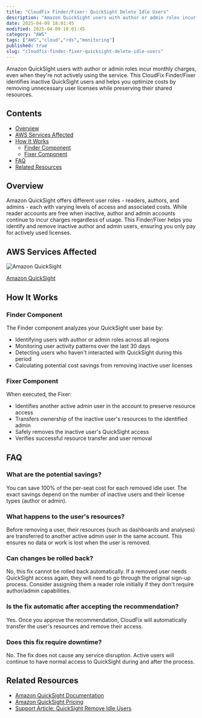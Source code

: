 ```yaml
---
title: "CloudFix Finder/Fixer: QuickSight Delete Idle Users"
description: "Amazon QuickSight users with author or admin roles incur monthly charges, even when they're not actively using the service. This CloudFix Finder/Fixer identifie..."
date: 2025-04-09 18:01:45
modified: 2025-04-09 18:01:45
category: "AWS"
tags: ["AWS","cloud","rds","monitoring"]
published: true
slug: "cloudfix-finder-fixer-quicksight-delete-idle-users"
---
```


Amazon QuickSight users with author or admin roles incur monthly charges, even when they're not actively using the service. This CloudFix Finder/Fixer identifies inactive QuickSight users and helps you optimize costs by removing unnecessary user licenses while preserving their shared resources.

## Contents

-   [Overview](#overview)
-   [AWS Services Affected](#aws-services-affected)
-   [How It Works](#how-it-works)
    -   [Finder Component](#finder-component)
    -   [Fixer Component](#fixer-component)
-   [FAQ](#faq)
-   [Related Resources](#related-resources)

## Overview

Amazon QuickSight offers different user roles - readers, authors, and admins - each with varying levels of access and associated costs. While reader accounts are free when inactive, author and admin accounts continue to incur charges regardless of usage. This Finder/Fixer helps you identify and remove inactive author and admin users, ensuring you only pay for actively used licenses.

## AWS Services Affected

![Amazon QuickSight](/media/uploads/QuickSight.svg)

[Amazon QuickSight](https://aws.amazon.com/quicksight/)

## How It Works

### Finder Component

The Finder component analyzes your QuickSight user base by:

-   Identifying users with author or admin roles across all regions
-   Monitoring user activity patterns over the last 30 days
-   Detecting users who haven't interacted with QuickSight during this period
-   Calculating potential cost savings from removing inactive user licenses

### Fixer Component

When executed, the Fixer:

-   Identifies another active admin user in the account to preserve resource access
-   Transfers ownership of the inactive user's resources to the identified admin
-   Safely removes the inactive user's QuickSight access
-   Verifies successful resource transfer and user removal

## FAQ

### What are the potential savings?

You can save 100% of the per-seat cost for each removed idle user. The exact savings depend on the number of inactive users and their license types (author or admin).

### What happens to the user's resources?

Before removing a user, their resources (such as dashboards and analyses) are transferred to another active admin user in the same account. This ensures no data or work is lost when the user is removed.

### Can changes be rolled back?

No, this fix cannot be rolled back automatically. If a removed user needs QuickSight access again, they will need to go through the original sign-up process. Consider assigning them a reader role initially if they don't require author/admin capabilities.

### Is the fix automatic after accepting the recommendation?

Yes. Once you approve the recommendation, CloudFix will automatically transfer the user's resources and remove their access.

### Does this fix require downtime?

No. The fix does not cause any service disruption. Active users will continue to have normal access to QuickSight during and after the process.

## Related Resources

-   [Amazon QuickSight Documentation](https://docs.aws.amazon.com/quicksight/latest/user/welcome.html)
-   [Amazon QuickSight Pricing](https://aws.amazon.com/quicksight/pricing/)
-   [Support Article: QuickSight Remove Idle Users](https://support.cloudfix.com/article/17038-quicksight-remove-idle-users)
